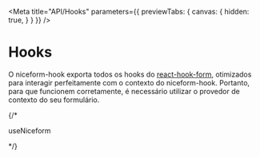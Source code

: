 
<Meta 
    title="API/Hooks" 
    parameters={{
        previewTabs: {
            canvas: {
                hidden: true,
            }
        }
    }}
/>

<style>{`
  
  table{
      width: 100%;
  }
  table td{
      vertical-align: top;
  }
  
`}</style>

# Hooks

O niceform-hook exporta todos os hooks do [react-hook-form](https://react-hook-form.com/docs/useNiceForm), 
otimizados para interagir perfeitamente com o contexto do niceform-hook. Portanto, para que funcionem corretamente, 
é necessário utilizar o provedor de contexto do seu formulário.

{/* <div className="subheading">
    useNiceform
</div> */}